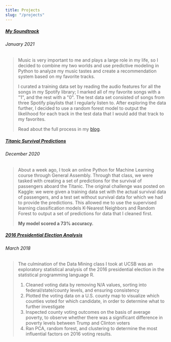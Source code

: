 ```yaml
---
title: Projects
slug: "/projects"
---
```


##### [My Soundtrack](./my-soundtrack.pdf)
###### *January 2021*
>Music is very important to me and plays a large role in my life, so I decided to combine my two
>worlds and use predictive modeling in Python to analyze my music tastes and create a recommendation
>system based on my favorite tracks.
>
>I curated a training data set by reading the audio features for all the songs in my Spotify library;
>I marked all of my favorite songs with a "1", and the rest with a "0". The test data set consisted
>of songs from three Spotify playlists that I regularly listen to. After exploring the data further,
>I decided to use a random forest model to output the likelihood for each track in the test data that
>I would add that track to my favorites.
>
>Read about the full process in my [blog](../electric-deserts).

##### [Titanic Survival Predictions](./titanic-survival-predictions.pdf)
###### *December 2020*
>About a week ago, I took an online Python for Machine Learning course through General Assembly.
>Through that class, we were tasked with creating a set of predictions for the survival of passengers
>aboard the Titanic. The original challenge was posted on Kaggle: we were given a training data set
>with the actual survival data of passengers, and a test set without survival data for which we had
>to provide the predictions. This allowed me to use the supervised learning classification models
>K-Nearest Neighbors and Random Forest to output a set of predictions for data that I cleaned first. 
>
>**My model scored a 73% accuracy.**

##### [2016 Presidential Election Analysis](./2016-presidential-election-analysis.pdf)
###### *March 2018*
>The culmination of the Data Mining class I took at UCSB was an exploratory statistical analysis of
>the 2016 presidential election in the statistical programming language R. 
>
>   1. Cleaned voting data by removing N/A values, sorting into federal/state/county levels, and ensuring consistency
>   2. Plotted the voting data on a U.S. county map to visualize which counties voted for which candidate, in order to determine what to further investigate
>   3. Inspected county voting outcomes on the basis of average poverty, to observe whether there was a significant difference in poverty levels between Trump and Clinton voters
>   4. Ran PCA, random forest, and clustering to determine the most influential factors on 2016 voting results.

